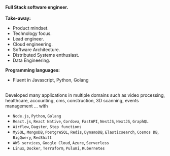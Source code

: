 #### Full Stack software engineer.

**Take-away:**

- Product mindset.
- Technology focus.
- Lead engineer.
- Cloud engineering.
- Software Architecture.
- Distributed Systems enthusiast.
- Data Engineering.

**Programming languages:**

- Fluent in Javascript, Python, Golang

<br />
Developed many applications in multiple domains such as video processing, healthcare, accounting, cms, construction, 3D scanning, events management … with

- `Node.js`, `Python`, `Golang`
- `React.js`, `React Native`, `Cordova`, `FastAPI`, `NestJS`, `NextJS`, `GraphQL`
- `Airflow`, `Dagster`, `Step functions`
- `MySQL`, `MongoDB`, `PostgreSQL`, `Redis`, `DynamoDB`, `Elasticsearch`, `Cosmos DB`, `BigQuery`, `RedShift`
- `AWS services`, `Google Cloud`, `Azure`, `Serverless`
- `Linux`, `Docker`, `Terraform`, `Pulumi`, `Kubernetes`
